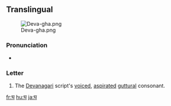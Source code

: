 ==Translingual==
[[File:Deva-gha.png|thumb]]

===Pronunciation===
* {{IPA|/gʱə/|lang=mul}}

===Letter===
{{mul-deva|gha}}

# The [[Devanagari]] script's [[voiced]], [[aspirated]] [[guttural]] consonant.

[[fr:घ]]
[[hu:घ]]
[[ja:घ]]